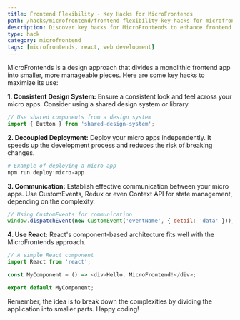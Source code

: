 ```yaml
---
title: Frontend Flexibility - Key Hacks for MicroFrontends
path: /hacks/microfrontend/frontend-flexibility-key-hacks-for-microfrontends
description: Discover key hacks for MicroFrontends to enhance frontend flexibility. Learn to effectively use MicroFrontends with React to optimize your web development process.
type: hack
category: microfrontend
tags: [microfrontends, react, web development]
---
```


MicroFrontends is a design approach that divides a monolithic frontend app into smaller, more manageable pieces. Here are some key hacks to maximize its use:

**1. Consistent Design System:** Ensure a consistent look and feel across your micro apps. Consider using a shared design system or library.

```javascript
// Use shared components from a design system
import { Button } from 'shared-design-system';
```

**2. Decoupled Deployment:** Deploy your micro apps independently. It speeds up the development process and reduces the risk of breaking changes.

```bash
# Example of deploying a micro app
npm run deploy:micro-app
```

**3. Communication:** Establish effective communication between your micro apps. Use CustomEvents, Redux or even Context API for state management, depending on the complexity.

```javascript
// Using CustomEvents for communication
window.dispatchEvent(new CustomEvent('eventName', { detail: 'data' }));
```

**4. Use React:** React's component-based architecture fits well with the MicroFrontends approach.

```javascript
// A simple React component
import React from 'react';

const MyComponent = () => <div>Hello, MicroFrontend!</div>;

export default MyComponent;
```

Remember, the idea is to break down the complexities by dividing the application into smaller parts. Happy coding!
